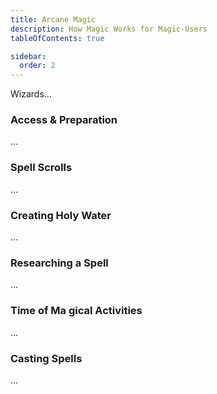 ```yaml
---
title: Arcane Magic
description: How Magic Works for Magic-Users
tableOfContents: true

sidebar:
  order: 2
---
```


Wizards...

### Access & Preparation

...

### Spell Scrolls

...

### Creating Holy Water

...

### Researching a Spell

...

### Time of Ma gical Activities

...

### Casting Spells

...
